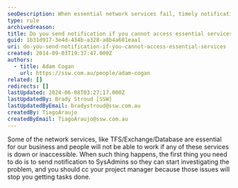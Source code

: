 ```yaml
---
seoDescription: When essential network services fail, timely notifications ensure swift issue resolution and minimal business disruption.
type: rule
archivedreason:
title: Do you send notification if you cannot access essential services?
guid: 1b31d917-3e4d-434b-a328-a8b4a681eaa1
uri: do-you-send-notification-if-you-cannot-access-essential-services
created: 2014-09-03T19:37:47.000Z
authors:
  - title: Adam Cogan
    url: https://ssw.com.au/people/adam-cogan
related: []
redirects: []
lastUpdated: 2024-06-08T03:27:17.000Z
lastUpdatedBy: Brady Stroud [SSW]
lastUpdatedByEmail: bradystroud@ssw.com.au
createdBy: TiagoAraujo
createdByEmail: TiagoAraujo@ssw.com.au
---
```


Some of the network services, like TFS/Exchange/Database are essential for our business and people will not be able to work if any of these services is down or inaccessible.
When such thing happens, the first thing you need to do is to send notification to SysAdmins so they can start investigating the problem, and you should cc your project manager because those issues will stop you getting tasks done.

